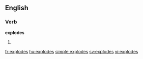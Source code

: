
==English==

===Verb===
'''explodes'''

# {{third-person singular of|[[explode]]}}

[[fr:explodes]]
[[hu:explodes]]
[[simple:explodes]]
[[sv:explodes]]
[[vi:explodes]]